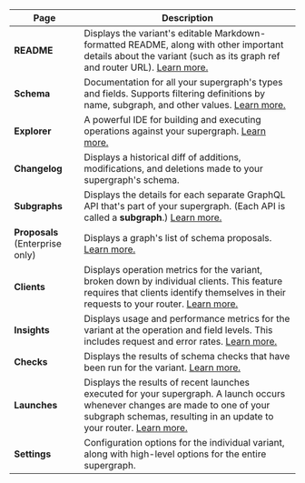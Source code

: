 <ExpansionPanel title="Click to expand">

| Page                            | Description                                                                                                                                                                                                                       |
| ------------------------------- | --------------------------------------------------------------------------------------------------------------------------------------------------------------------------------------------------------------------------------- |
| **README**                      | Displays the variant's editable Markdown-formatted README, along with other important details about the variant (such as its graph ref and router URL). [Learn more.](/graphos/graphs/studio-features/#the-readme-page)           |
| **Schema**                      | Documentation for all your supergraph's types and fields. Supports filtering definitions by name, subgraph, and other values. [Learn more.](/graphos/graphs/studio-features/#the-schema-page)                                     |
| **Explorer**                    | A powerful IDE for building and executing operations against your supergraph. [Learn more.](/graphos/explorer/)                                                                                                                   |
| **Changelog**                   | Displays a historical diff of additions, modifications, and deletions made to your supergraph's schema.                                                                                                                           |
| **Subgraphs**                   | Displays the details for each separate GraphQL API that's part of your supergraph. (Each API is called a **subgraph**.) [Learn more.](/graphos/routing/cloud/)                                                                    |
| **Proposals** (Enterprise only) | Displays a graph's list of schema proposals. [Learn more.](/graphos/delivery/schema-proposals/)                                                                                                                                   |
| **Clients**                     | Displays operation metrics for the variant, broken down by individual clients. This feature requires that clients identify themselves in their requests to your router. [Learn more.](/graphos/metrics/client-awareness)          |
| **Insights**                    | Displays usage and performance metrics for the variant at the operation and field levels. This includes request and error rates. [Learn more.](/graphos/metrics/)                                                                 |
| **Checks**                      | Displays the results of schema checks that have been run for the variant. [Learn more.](/graphos/delivery/schema-checks)                                                                                                          |
| **Launches**                    | Displays the results of recent launches executed for your supergraph. A launch occurs whenever changes are made to one of your subgraph schemas, resulting in an update to your router. [Learn more.](/graphos/delivery/launches) |
| **Settings**                    | Configuration options for the individual variant, along with high-level options for the entire supergraph.                                                                                                                        |

</ExpansionPanel>
